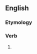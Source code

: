 ==English==

===Etymology===
{{suffix|en|hover|est}}

===Verb===
{{head|en|verb form}}

# {{en-archaic second-person singular of|hover}}